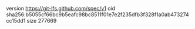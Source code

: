 version https://git-lfs.github.com/spec/v1
oid sha256:b5055cf66bc9b5eafc98bc8511f01e7e2f235dfb3f328f1a0ab473274cc15dd1
size 277669
